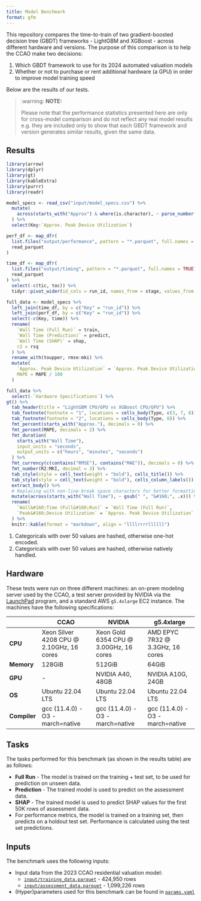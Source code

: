 ```yaml
---
title: Model Benchmark
format: gfm
---
```


This repository compares the time-to-train of two gradient-boosted decision tree (GBDT) frameworks - LightGBM and XGBoost - across different hardware and versions. The purpose of this comparison is to help the CCAO make two decisions:

1. Which GBDT framework to use for its 2024 automated valuation models
2. Whether or not to purchase or rent additional hardware (a GPU) in order to improve model training speed

Below are the results of our tests.

> :warning: **NOTE:**
>
> Please note that the performance statistics presented here are only for cross-model comparison and do not reflect any real model results e.g. they are included only to show that each GBDT framework and version generates similar results, given the same data.

## Results

```r
library(arrow)
library(dplyr)
library(gt)
library(kableExtra)
library(purrr)
library(readr)

model_specs <- read_csv("input/model_specs.csv") %>%
  mutate(
    across(starts_with("Approx") & where(is.character), ~ parse_number(.x))
  ) %>%
  select(Key:`Approx. Peak Device Utilization`)

perf_df <- map_dfr(
  list.files("output/performance", pattern = "*.parquet", full.names = TRUE),
  read_parquet
)

time_df <- map_dfr(
  list.files("output/timing", pattern = "*.parquet", full.names = TRUE),
  read_parquet
) %>%
  select(-c(tic, toc)) %>%
  tidyr::pivot_wider(id_cols = run_id, names_from = stage, values_from = time)

full_data <- model_specs %>%
  left_join(time_df, by = c("Key" = "run_id")) %>%
  left_join(perf_df, by = c("Key" = "run_id")) %>%
  select(-c(Key, time)) %>%
  rename(
    `Wall Time (Full Run)` = train,
    `Wall Time (Prediction)` = predict,
    `Wall Time (SHAP)` = shap,
    r2 = rsq
  ) %>%
  rename_with(toupper, rmse:mki) %>%
  mutate(
    `Approx. Peak Device Utilization` = `Approx. Peak Device Utilization` / 100,
    MAPE = MAPE / 100
  )
```

```r
full_data %>%
  select(-`Hardware Specifications`) %>%
gt() %>%
  tab_header(title = "LightGBM CPU/GPU vs XGBoost CPU/GPU") %>%
  tab_footnote(footnote = "1", locations = cells_body(Type, c(3, 7, 8))) %>%
  tab_footnote(footnote = "2", locations = cells_body(Type, 6)) %>%
  fmt_percent(starts_with("Approx."), decimals = 0) %>%
  fmt_percent(MAPE, decimals = 2) %>%
  fmt_duration(
    starts_with("Wall Time"),
    input_units = "seconds",
    output_units = c("hours", "minutes", "seconds")
  ) %>%
  fmt_currency(c(contains("RMSE"), contains("MAE")), decimals = 0) %>%
  fmt_number(R2:MKI, decimal = 3) %>%
  tab_style(style = cell_text(weight = "bold"), cells_title()) %>%
  tab_style(style = cell_text(weight = "bold"), cells_column_labels()) %>%
  extract_body() %>%
  # Replacing with non-line-break space characters for better formatting
  mutate(across(starts_with("Wall Time"), ~ gsub(" ", "&#160;", .x))) %>%
  rename(
    `Wall&#160;Time (Full&#160;Run)` = `Wall Time (Full Run)`,
    `Peak&#160;Device Utilization` = `Approx. Peak Device Utilization`
  ) %>%
  knitr::kable(format = "markdown", align = "llllrrrrllllll")
```

1. Categoricals with over 50 values are hashed, otherwise one-hot encoded.
2. Categoricals with over 50 values are hashed, otherwise natively handled.

## Hardware

These tests were run on three different machines: an on-prem modeling server used by the CCAO, a test server provided by NVIDIA via the [LaunchPad](https://www.nvidia.com/en-us/launchpad/) program, and a standard AWS `g5.4xlarge` EC2 instance. The machines have the following specifications:

|              | CCAO                                     | NVIDIA                                 | g5.4xlarge                             |
|--------------|------------------------------------------|----------------------------------------| ---------------------------------------|
| **CPU**      | Xeon Silver 4208 CPU @ 2.10GHz, 16 cores | Xeon Gold 6354 CPU @ 3.00GHz, 16 cores | AMD EPYC 7R32 @ 3.3GHz, 16 cores       |
| **Memory**   | 128GiB                                   | 512GiB                                 | 64GiB                                  |
| **GPU**      | -                                        | NVIDIA A40, 48GB                       | NVIDIA A10G, 24GB                      |
| **OS**       | Ubuntu 22.04 LTS                         | Ubuntu 22.04 LTS                       | Ubuntu 22.04 LTS                       |
| **Compiler** | gcc (11.4.0) -O3 -march=native           | gcc (11.4.0) -O3 -march=native         | gcc (11.4.0) -O3 -march=native         |

## Tasks

The tasks performed for this benchmark (as shown in the results table) are as follows:

- **Full Run** - The model is trained on the training + test set, to be used for prediction on unseen data.
- **Prediction** - The trained model is used to predict on the assessment data.
- **SHAP** - The trained model is used to predict SHAP values for the first 50K rows of assessment data.
- For performance metrics, the model is trained on a training set, then predicts on a holdout test set. Performance is calculated using the test set predictions.

## Inputs

The benchmark uses the following inputs:

- Input data from the 2023 CCAO residential valuation model:
  - [`input/training_data.parquet`](https://ccao-data-public-us-east-1.s3.amazonaws.com/models/inputs/res/2023/training_data.parquet) - 424,950 rows
  - [`input/assessment_data.parquet`](https://ccao-data-public-us-east-1.s3.amazonaws.com/models/inputs/res/2023/assessment_data.parquet) - 1,099,226 rows
- (Hyper)parameters used for this benchmark can be found in [`params.yaml`](./params.yaml)
